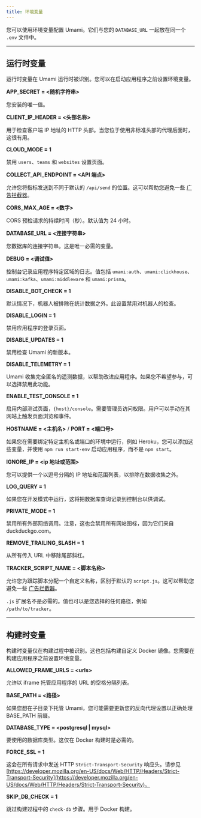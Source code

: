 ```yaml
---
title: 环境变量
---
```


您可以使用环境变量配置 Umami。它们与您的 `DATABASE_URL` 一起放在同一个 `.env` 文件中。

---

## 运行时变量

运行时变量在 Umami 运行时被识别。您可以在启动应用程序之前设置环境变量。

**APP_SECRET = &lt;随机字符串&gt;**

您安装的唯一值。

**CLIENT_IP_HEADER = &lt;头部名称&gt;**

用于检查客户端 IP 地址的 HTTP 头部。当您位于使用非标准头部的代理后面时，这很有用。

**CLOUD_MODE = 1**

禁用 `users`、`teams` 和 `websites` 设置页面。

**COLLECT_API_ENDPOINT = &lt;API 端点&gt;**

允许您将指标发送到不同于默认的 `/api/send` 的位置。这可以帮助您避免一些 [广告拦截器](/docs/guides/bypass-ad-blockers)。

**CORS_MAX_AGE = &lt;数字&gt;**

CORS 预检请求的持续时间（秒）。默认值为 24 小时。

**DATABASE_URL = &lt;连接字符串&gt;**

您数据库的连接字符串。这是唯一必需的变量。

**DEBUG = &lt;调试值&gt;**

控制台记录应用程序特定区域的日志。值包括 `umami:auth`、`umami:clickhouse`、`umami:kafka`、`umami:middleware` 和 `umami:prisma`。

**DISABLE_BOT_CHECK = 1**

默认情况下，机器人被排除在统计数据之外。此设置禁用对机器人的检查。

**DISABLE_LOGIN = 1**

禁用应用程序的登录页面。

**DISABLE_UPDATES = 1**

禁用检查 Umami 的新版本。

**DISABLE_TELEMETRY = 1**

Umami 收集完全匿名的遥测数据，以帮助改进应用程序。如果您不希望参与，可以选择禁用此功能。

**ENABLE_TEST_CONSOLE = 1**

启用内部测试页面，`{host}/console`。需要管理员访问权限。用户可以手动在其网站上触发页面浏览和事件。

**HOSTNAME = &lt;主机名&gt;** / **PORT = &lt;端口号&gt;**

如果您在需要绑定特定主机名或端口的环境中运行，例如 Heroku，您可以添加这些变量，并使用 `npm run start-env` 启动应用程序，而不是 `npm start`。

**IGNORE_IP = &lt;ip 地址或范围&gt;**

您可以提供一个以逗号分隔的 IP 地址和范围列表，以排除在数据收集之外。

**LOG_QUERY = 1**

如果您在开发模式中运行，这将把数据库查询记录到控制台以供调试。

**PRIVATE_MODE = 1**

禁用所有外部网络调用。注意，这也会禁用所有网站图标，因为它们来自 duckduckgo.com。

**REMOVE_TRAILING_SLASH = 1**

从所有传入 URL 中移除尾部斜杠。

**TRACKER_SCRIPT_NAME = &lt;脚本名称&gt;**

允许您为跟踪脚本分配一个自定义名称，区别于默认的 `script.js`。这可以帮助您避免一些 [广告拦截器](/docs/guides/bypass-ad-blockers)。

`.js` 扩展名不是必需的。值也可以是您选择的任何路径，例如 `/path/to/tracker`。

---

## 构建时变量

构建时变量仅在构建过程中被识别。这也包括构建自定义 Docker 镜像。您需要在构建应用程序之前设置环境变量。

**ALLOWED_FRAME_URLS = &lt;urls&gt;**

允许以 iframe 托管应用程序的 URL 的空格分隔列表。

**BASE_PATH = &lt;路径&gt;**

如果您想在子目录下托管 Umami，您可能需要更新您的反向代理设置以正确处理 BASE_PATH 前缀。

**DATABASE_TYPE = &lt;postgresql | mysql&gt;**

要使用的数据库类型。这仅在 Docker 构建时是必需的。

**FORCE_SSL = 1**

这会在所有请求中发送 HTTP `Strict-Transport-Security` 响应头。请参见 [https://developer.mozilla.org/en-US/docs/Web/HTTP/Headers/Strict-Transport-Security](https://developer.mozilla.org/en-US/docs/Web/HTTP/Headers/Strict-Transport-Security)。

**SKIP_DB_CHECK = 1**

跳过构建过程中的 `check-db` 步骤。用于 Docker 构建。